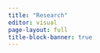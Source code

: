 ```yaml
---
title: "Research"
editor: visual
page-layout: full
title-block-banner: true
---
```



::: {#hero-heading}

:::